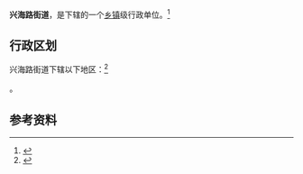 {{中国乡级行政区|63/01/04/005/000}}

'''兴海路街道'''，是{{PRC admin/fullname|63/01/04/005/000|3}}下辖的一个[[乡镇|乡镇]]级行政单位。<ref>{{PRC admin/ref sgc|{{PRC admin/parent|63/01/04/005/000}}}}</ref>

== 行政区划 ==

兴海路街道下辖以下地区：<ref>{{PRC admin/ref sgc|63/01/04/005/000}}</ref>

{{PRC admin/children|63/01/04/005/000}}。

== 参考资料 ==

{{reflist}}

{{行政区划小作品}}
{{PRC admin/navcat|63/01/04/005/000}}
